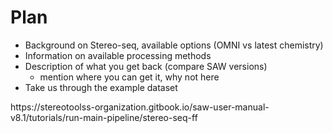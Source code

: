 

# Plan

- Background on Stereo-seq, available options (OMNI vs latest chemistry)
- Information on available processing methods
- Description of what you get back (compare SAW versions)
  - mention where you can get it, why not here
- Take us through the example dataset

https://stereotoolss-organization.gitbook.io/saw-user-manual-v8.1/tutorials/run-main-pipeline/stereo-seq-ff

